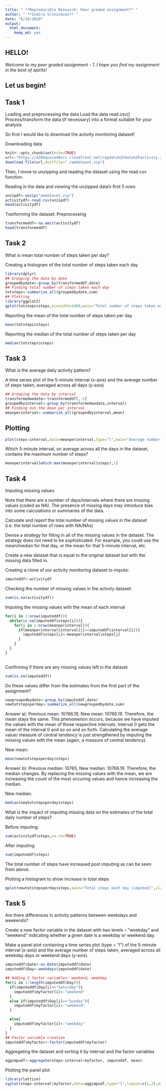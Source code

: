 ---
title: " **Reproducible Research: Peer graded assignment** "
author: " **Indira Srinivasan** "
date: "6/16/2020"
output: 
  html_document: 
    keep_md: yes
---

## HELLO!
*Welcome to my peer graded assignment - 1.*
*I hope you find my assignment in the best of spirits!*

## Let us begin! 


## Task 1

Loading and preprocessing the data
Load the data read.csv()
Process/transform the data (if necessary) into a format suitable for your analysis

So first I would like to download the activity monitoring dataset!

Downloading data

```{r}
knitr::opts_chunk$set(echo=TRUE) 
url<-"https://d396qusza40orc.cloudfront.net/repdata%2Fdata%2Factivity.zip"
download.file(url,destfile="./amdataset.zip")

```

Then, I move to unzipping and reading the dataset using the read.csv function.

Reading in the data and viewing the unzipped data's first 5 rows

```{r}
unzipdf<-unzip("amdataset.zip")
activitydf<-read.csv(unzipdf)
head(activitydf)
```

Tranforming the dataset: Preprocessing

```{r}
transformeddf<-na.omit(activitydf)
head(transformeddf)
```

## Task 2

What is mean total number of steps taken per day? 

Creating a histogram of the total number of steps taken each day
```{r}
library(dplyr)
## Grouping the data by date
groupedbydate<-group_by(transformeddf,date)
## Finding total number of steps taken each day
totsteps<-summarize_all(groupedbydate,sum)
## Plotting
library(ggplot2)
qplot(totsteps$steps,binwidth=1000,main="Total number of steps taken each day",xlab="Steps",ylab="Count")+theme_bw()

```

Reporting the mean of the total number of steps taken per day
```{r}
mean(totsteps$steps)

```
Reporting the median of the total number of steps taken per day
```{r}
median(totsteps$steps)
```

## Task 3

What is the average daily activity pattern?


A time series plot of the 5-minute interval (x-axis) and the average number of steps taken, averaged across all days (y-axis)
```{r echo=FALSE}
## Grouping the data by interval
transformedwodate<-transformeddf[,-2]
groupedbyinterval<-group_by(transformedwodate,interval)
## Finding out the mean per interval
meanperinterval<-summarize_all(groupedbyinterval,mean)

```

## Plotting
```{r}
plot(steps~interval,data=meanperinterval,type="l",main="Average number of steps per interval")
```

Which 5-minute interval, on average across all the days in the dataset, contains the maximum number of steps? 
```{r}
meanperinterval[which.max(meanperinterval$steps),1]
```
## Task 4

Imputing missing values

Note that there are a number of days/intervals where there are missing values (coded as NA). The presence of missing days may introduce bias into some calculations or summaries of the data.

Calculate and report the total number of missing values in the dataset (i.e. the total number of rows with NA/NAs)

Devise a strategy for filling in all of the missing values in the dataset. The strategy does not need to be sophisticated. For example, you could use the mean/median for that day, or the mean for that 5-minute interval, etc.

Create a new dataset that is equal to the original dataset but with the missing data filled in.

Creating a clone of our activity monitoring dataset to impute:
```{r}
imputeddf<-activitydf
```

Checking the number of missing values in the activity dataset:
```{r}
sum(is.na(activitydf))
```

Imputing the missing values with the mean of each interval
```{r}
for(i in 1:nrow(imputeddf)){
  while(is.na(imputeddf$steps[i])){
    for(j in 1:nrow(meanperinterval)){
      if(meanperinterval$interval[j]==imputeddf$interval[i]){
        imputeddf$steps[i]<-meanperinterval$steps[j]
      }
    } 
  }
}
 
```

Confirming if there are any missing values left in the dataset
```{r}
sum(is.na(imputeddf))
```

Do these values differ from the estimates from the first part of the assignment? 
```{r}
newgroupedbydate<-group_by(imputeddf,date)
newtotstepsperday<-summarize_all(newgroupedbydate,sum)
```

Answer a): Previous mean: 10766.19, New mean: 10766.19. Therefore, the mean stays the same.
This phenomenon occurs, because we have imputed the values with the mean of those respective intervals. Interval 0 gets the mean of the interval 0 and so on and so forth. Calculating the average value/ measure of central tendency is just strengthened by imputing the missing values with the mean (again, a measure of central tendency). 

New mean:
```{r}
mean(newtotstepsperday$steps)
```


Answer b): Previous median: 10765, New median: 10766.19. Therefore, the median changes. By replacing the missing values with the mean, we are increasing the count of the most occuring values and hence increasing the median.

New median: 
```{r}
median(newtotstepsperday$steps)
```


What is the impact of imputing missing data on the estimates of the total daily number of steps?

Before imputing: 
```{r}
sum(activitydf$steps,na.rm=TRUE)
```

After imputing:
```{r}
sum(imputeddf$steps)
```

The total number of steps have increased post imputing as can be seen from above.

Plotting a histogram to show increase in total steps
```{r}
qplot(newtotstepsperday$steps,main="Total steps each day (imputed)",xlab="Steps",ylab="Count",binwidth=1000)+theme_bw()

```


## Task 5

Are there differences in activity patterns between weekdays and weekends?

Create a new factor variable in the dataset with two levels – “weekday” and “weekend” indicating whether a given date is a weekday or weekend day.

Make a panel plot containing a time series plot (type = "l") of the 5-minute interval (x-axis) and the average number of steps taken, averaged across all weekday days or weekend days (y-axis). 

```{r}
imputeddf$date<-as.Date(imputeddf$date)
imputeddf$Day<-weekdays(imputeddf$date)

## Adding 2 factor variables: weekend, weekday
for(i in 1:length(imputeddf$Day)){
  if(imputeddf$Day[i]=="Saturday"){
    imputeddf$myfactor[i]<-"weekend"
  }
  else if(imputeddf$Day[i]=="Sunday"){
    imputeddf$myfactor[i]<-"weekend"
  }

  else{
    imputeddf$myfactor[i]<-"weekday"
  }
}
## Factor variable creation 
imputeddf$myfactor<-factor(imputeddf$myfactor)

```

Aggregating the dataset and sorting it by interval and the factor variables
```{r}
aggimpudf<-aggregate(steps~interval+myfactor, imputeddf, mean)
```

Plotting the panel plot
```{r}
library(lattice)
xyplot(steps~interval|myfactor,data=aggimpudf,type="l",layout=c(1,2),main="Steps per interval on weekends and weekdays")
```
